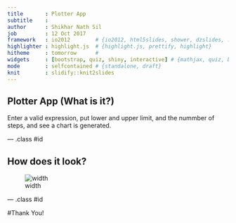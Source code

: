 ---
title       : Plotter App
subtitle    : 
author      : Shikhar Nath Sil
job         : 12 Oct 2017
framework   : io2012        # {io2012, html5slides, shower, dzslides, ...}
highlighter : highlight.js  # {highlight.js, prettify, highlight}
hitheme     : tomorrow      # 
widgets     : [bootstrap, quiz, shiny, interactive] # {mathjax, quiz, bootstrap}
mode        : selfcontained # {standalone, draft}
knit        : slidify::knit2slides
---

## Plotter App (What is it?)

Enter a valid expression, put lower and upper limit, and the nummber of steps, and see a chart is generated.

--- .class #id

## How does it look?

![width](https://i.imgur.com/z3Yt3rg.png)

--- .class #id

#Thank You!


